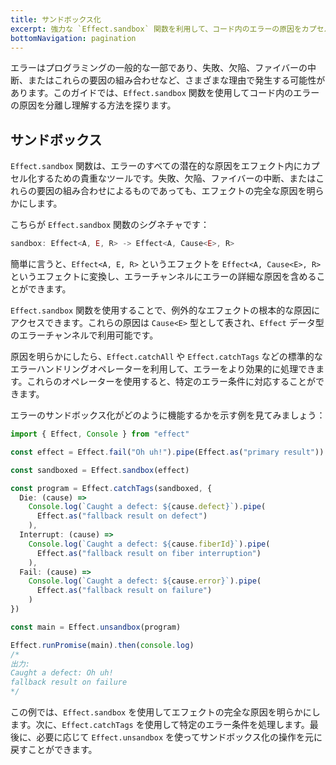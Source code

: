 ```yaml
---
title: サンドボックス化
excerpt: 強力な `Effect.sandbox` 関数を利用して、コード内のエラーの原因をカプセル化し理解する方法を学びます。このガイドではエラーのサンドボックス化を探求し、エラーの詳細な原因を明らかにし、`Effect.catchAll` や `Effect.catchTags` などの標準的なエラーハンドリングオペレーターを使用して特定のエラー条件を効果的に処理する方法を示します。
bottomNavigation: pagination
---
```


エラーはプログラミングの一般的な一部であり、失敗、欠陥、ファイバーの中断、またはこれらの要因の組み合わせなど、さまざまな理由で発生する可能性があります。このガイドでは、`Effect.sandbox` 関数を使用してコード内のエラーの原因を分離し理解する方法を探ります。

## サンドボックス

`Effect.sandbox` 関数は、エラーのすべての潜在的な原因をエフェクト内にカプセル化するための貴重なツールです。失敗、欠陥、ファイバーの中断、またはこれらの要因の組み合わせによるものであっても、エフェクトの完全な原因を明らかにします。

こちらが `Effect.sandbox` 関数のシグネチャです：

```ts
sandbox: Effect<A, E, R> -> Effect<A, Cause<E>, R>
```

簡単に言うと、`Effect<A, E, R>` というエフェクトを `Effect<A, Cause<E>, R>` というエフェクトに変換し、エラーチャンネルにエラーの詳細な原因を含めることができます。

`Effect.sandbox` 関数を使用することで、例外的なエフェクトの根本的な原因にアクセスできます。これらの原因は `Cause<E>` 型として表され、`Effect` データ型のエラーチャンネルで利用可能です。

原因を明らかにしたら、`Effect.catchAll` や `Effect.catchTags` などの標準的なエラーハンドリングオペレーターを利用して、エラーをより効果的に処理できます。これらのオペレーターを使用すると、特定のエラー条件に対応することができます。

エラーのサンドボックス化がどのように機能するかを示す例を見てみましょう：

```ts twoslash
import { Effect, Console } from "effect"

const effect = Effect.fail("Oh uh!").pipe(Effect.as("primary result"))

const sandboxed = Effect.sandbox(effect)

const program = Effect.catchTags(sandboxed, {
  Die: (cause) =>
    Console.log(`Caught a defect: ${cause.defect}`).pipe(
      Effect.as("fallback result on defect")
    ),
  Interrupt: (cause) =>
    Console.log(`Caught a defect: ${cause.fiberId}`).pipe(
      Effect.as("fallback result on fiber interruption")
    ),
  Fail: (cause) =>
    Console.log(`Caught a defect: ${cause.error}`).pipe(
      Effect.as("fallback result on failure")
    )
})

const main = Effect.unsandbox(program)

Effect.runPromise(main).then(console.log)
/*
出力:
Caught a defect: Oh uh!
fallback result on failure
*/
```

この例では、`Effect.sandbox` を使用してエフェクトの完全な原因を明らかにします。次に、`Effect.catchTags` を使用して特定のエラー条件を処理します。最後に、必要に応じて `Effect.unsandbox` を使ってサンドボックス化の操作を元に戻すことができます。
